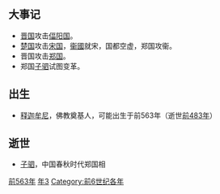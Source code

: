 {{yearTOC|-563|[[周灵王|周灵王]]九年 [[魯襄公|魯襄公]]十年 [[齐灵公|齐灵公]]十九年 [[晋悼公|晋悼公]]十年 [[秦景公|秦景公]]十四年 [[宋平公|宋平公]]十三年 [[楚共王|楚共王]]二十八年 [[卫献公|卫献公]]十四年 [[陈哀公|陈哀公]]六年 [[蔡景侯|蔡景侯]]二十九年 [[曹成公|曹成公]]十五年 [[郑简公|郑简公]]三年 [[燕武公|燕武公]]十一年 吴王[[寿梦|寿梦]]二十三年 [[杞孝公|杞孝公]]四年}}
== 大事记 ==
*[[晋国|晋国]]攻击[[偪阳国|偪阳国]]。
*[[楚国|楚国]]攻击[[宋国|宋国]]，[[衞國|衞國]]就宋，国都空虚，郑国攻衞。
*晋国攻击[[鄭國_(諸侯國)|郑国]]。
*郑国[[子驷|子驷]]试图变革。

== 出生 ==
*[[释迦牟尼|释迦牟尼]]，佛教奠基人，可能出生于前563年（逝世[[前483年|前483年]]）

== 逝世 ==
{{Wikisource year mention}}
*[[子驷|子驷]]，中国春秋时代郑国相

[[Category:前563年|]]
[[Category:前560年代|年3]]
[[Category:前6世纪各年|Category:前6世纪各年]]